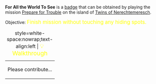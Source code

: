 '''For All the World To See''' is a [[Badges|badge]] that can be obtained by playing the mission [[Prepare for Trouble]] on the island of [[Twins of Nerechtemeresch]].

Objective: <big style="color:yellow">Finish mission without touching any hiding spots.</big>

{| class="mw-collapsible mw-collapsed"
|+ style=white-space:nowrap;text-align:left | <big style="color:yellow">💡 Walkthrough</big>
|-
| Please contribute...
|}